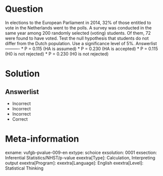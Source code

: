 Question
========

In elections to the European Parliament in 2014, 32% of those entitled to vote in the Netherlands went to the polls. A survey was conducted in the same year among 200 randomly selected (voting) students. Of them, 72 were found to have voted. Test the null hypothesis that students do not differ from the Dutch population. Use a significance level of 5%. 
Answerlist
----------
* P = 0.115 (HA is assumed)
* P = 0.230 (HA is accepted)
* P = 0.115 (H0 is not rejected)
* P = 0.230 (H0 is not rejected)

Solution
========

Answerlist
----------
* Incorrect
* Incorrect
* Incorrect
* Correct

Meta-information
================
exname: vufgb-pvalue-009-en
extype: schoice
exsolution: 0001
exsection: Inferential Statistics/NHST/p-value
exextra[Type]: Calculation, Interpreting output
exextra[Program]: 
exextra[Language]: English
exextra[Level]: Statistical Thinking
